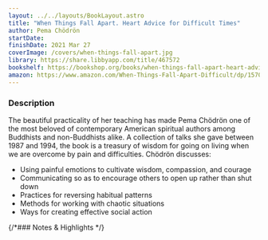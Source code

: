 ```yaml
---
layout: ../../layouts/BookLayout.astro
title: "When Things Fall Apart. Heart Advice for Difficult Times"
author: Pema Chödrön
startDate:
finishDate: 2021 Mar 27
coverImage: /covers/when-things-fall-apart.jpg
library: https://share.libbyapp.com/title/467572
bookshelf: https://bookshop.org/books/when-things-fall-apart-heart-advice-for-difficult-times-9781611803433/9781611803433
amazon: https://www.amazon.com/When-Things-Fall-Apart-Difficult/dp/1570621608/
---
```


<ReadingTime
  startDate  = {frontmatter.startDate}
  finishDate = {frontmatter.finishDate}
/>

### Description
The beautiful practicality of her teaching has made Pema Chödrön one of the most beloved of contemporary American spiritual authors among Buddhists and non-Buddhists alike. A collection of talks she gave between 1987 and 1994, the book is a treasury of wisdom for going on living when we are overcome by pain and difficulties. Chödrön discusses:

* Using painful emotions to cultivate wisdom, compassion, and courage
* Communicating so as to encourage others to open up rather than shut down
* Practices for reversing habitual patterns
* Methods for working with chaotic situations
* Ways for creating effective social action

{/*### Notes & Highlights */}

<Fragment slot="buy">
  <BuyBook
    library   = {frontmatter.library}
    bookshelf = {frontmatter.bookshelf}
    amazon    = {frontmatter.amazon}
  />
</Fragment>
